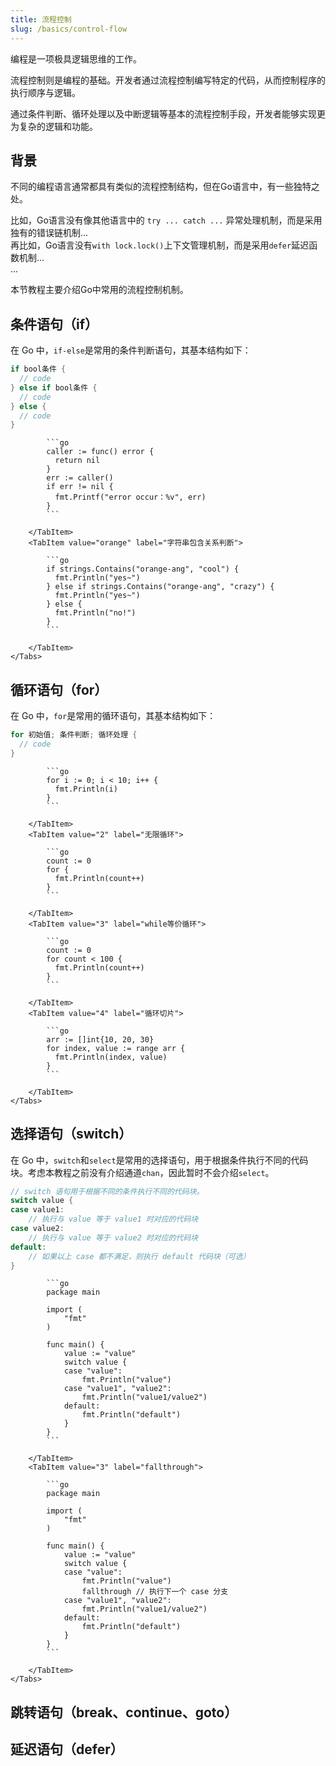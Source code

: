 ```yaml
---
title: 流程控制
slug: /basics/control-flow
---
```



<!--package-->

编程是一项极具逻辑思维的工作。

流程控制则是编程的基础。开发者通过流程控制编写特定的代码，从而控制程序的执行顺序与逻辑。

通过条件判断、循环处理以及中断逻辑等基本的流程控制手段，开发者能够实现更为复杂的逻辑和功能。























## 背景

不同的编程语言通常都具有类似的流程控制结构，但在Go语言中，有一些独特之处。

比如，Go语言没有像其他语言中的 `try ... catch ...` 异常处理机制，而是采用独有的错误链机制... <br/>
再比如，Go语言没有`with lock.lock()`上下文管理机制，而是采用`defer`延迟函数机制... <br/>
...

本节教程主要介绍Go中常用的流程控制机制。


## 条件语句（if）

在 Go 中，`if-else`是常用的条件判断语句，其基本结构如下：

```go
if bool条件 {
  // code
} else if bool条件 {
  // code
} else {
  // code
}
```

<BrowserWindow>
    <Tabs>
        <TabItem value="apple" label="错误值判断" default>

            ```go
            caller := func() error {
              return nil
            }
            err := caller()
            if err != nil {
              fmt.Printf("error occur：%v", err)
            }
            ```

        </TabItem>
        <TabItem value="orange" label="字符串包含关系判断">

            ```go
            if strings.Contains("orange-ang", "cool") {
              fmt.Println("yes~")
            } else if strings.Contains("orange-ang", "crazy") {
              fmt.Println("yes~")
            } else {
              fmt.Println("no!")
            }
            ```

        </TabItem>
    </Tabs>
</BrowserWindow>

## 循环语句（for）

在 Go 中，`for`是常用的循环语句，其基本结构如下：

```go
for 初始值; 条件判断; 循环处理 {
  // code
}
```

<BrowserWindow>
    <Tabs>
        <TabItem value="1" label="普通循环" default>

            ```go
            for i := 0; i < 10; i++ {
              fmt.Println(i)
            }
            ```

        </TabItem>
        <TabItem value="2" label="无限循环">

            ```go
            count := 0
            for {
              fmt.Println(count++)
            }
            ```

        </TabItem>
        <TabItem value="3" label="while等价循环">

            ```go
            count := 0
            for count < 100 {
              fmt.Println(count++)
            }
            ```

        </TabItem>
        <TabItem value="4" label="循环切片">

            ```go
            arr := []int{10, 20, 30}
            for index, value := range arr {
              fmt.Println(index, value)
            }
            ```

        </TabItem>
    </Tabs>
</BrowserWindow>

## 选择语句（switch）

在 Go 中，`switch`和`select`是常用的选择语句，用于根据条件执行不同的代码块。考虑本教程之前没有介绍通道`chan`，因此暂时不会介绍`select`。

```go
// switch 语句用于根据不同的条件执行不同的代码块。
switch value {
case value1:
    // 执行与 value 等于 value1 时对应的代码块
case value2:
    // 执行与 value 等于 value2 时对应的代码块
default:
    // 如果以上 case 都不满足，则执行 default 代码块（可选）
}
```

<BrowserWindow>
    <Tabs>
        <TabItem value="2" label="常规使用">

            ```go
            package main

            import (
                "fmt"
            )

            func main() {
                value := "value"
                switch value {
                case "value":
                    fmt.Println("value")
                case "value1", "value2":
                    fmt.Println("value1/value2")
                default:
                    fmt.Println("default")
                }
            }
            ```

        </TabItem>
        <TabItem value="3" label="fallthrough">

            ```go
            package main

            import (
                "fmt"
            )

            func main() {
                value := "value"
                switch value {
                case "value":
                    fmt.Println("value")
                    fallthrough // 执行下一个 case 分支
                case "value1", "value2":
                    fmt.Println("value1/value2")
                default:
                    fmt.Println("default")
                }
            }
            ```

        </TabItem>
    </Tabs>
</BrowserWindow>


## 跳转语句（break、continue、goto）

## 延迟语句（defer）

